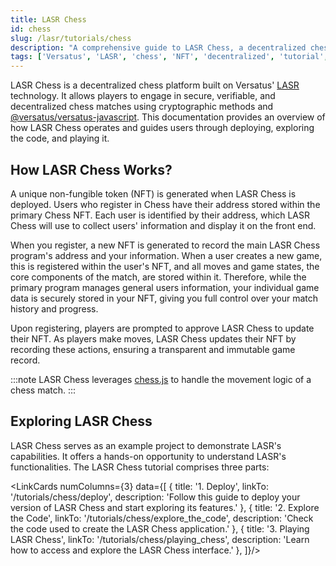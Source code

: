 ```yaml
---
title: LASR Chess
id: chess
slug: /lasr/tutorials/chess
description: "A comprehensive guide to LASR Chess, a decentralized chess platform built on Versatus LASR technology, including deployment, code exploration, and gameplay."
tags: ['Versatus', 'LASR', 'chess', 'NFT', 'decentralized', 'tutorial', 'blockchain']
---
```



LASR Chess is a decentralized chess platform built on Versatus' [LASR](https://versatus.io/blog/introducing-versatus-lasr-the-worlds-first-stateless-rolllup) technology. It allows players to engage in secure, verifiable, and decentralized chess matches using cryptographic methods and [@versatus/versatus-javascript](https://github.com/versatus/versatus-javascript). This documentation provides an overview of how LASR Chess operates and guides users through deploying, exploring the code, and playing it.

## How LASR Chess Works?

A unique non-fungible token (NFT) is generated when LASR Chess is deployed. Users who register in Chess have their address stored within the primary Chess NFT. Each user is identified by their address, which LASR Chess will use to collect users' information and display it on the front end.

When you register, a new NFT is generated to record the main LASR Chess program's address and your information. When a user creates a new game, this is registered within the user's NFT, and all moves and game states, the core components of the match, are stored within it. Therefore, while the primary program manages general users information, your individual game data is securely stored in your NFT, giving you full control over your match history and progress.

<ImageComponent className="chess-main"/>

Upon registering, players are prompted to approve LASR Chess to update their NFT. As players make moves, LASR Chess updates their NFT by recording these actions, ensuring a transparent and immutable game record.

:::note
LASR Chess leverages [chess.js](https://github.com/jhlywa/chess.js/blob/master/README.md) to handle  the movement logic of a chess match.
:::

## Exploring LASR Chess

LASR Chess serves as an example project to demonstrate LASR's capabilities. It offers a hands-on opportunity to understand LASR's functionalities. The LASR Chess tutorial comprises three parts:

<LinkCards numColumns={3} data={[
  { 
    title: '1. Deploy',
    linkTo: '/tutorials/chess/deploy',
    description: 'Follow this guide to deploy your version of LASR Chess and start exploring its features.'
  },
  { 
    title: '2. Explore the Code',
    linkTo: '/tutorials/chess/explore_the_code',
    description: 'Check the code used to create the LASR Chess application.'
  },
  { 
    title: '3. Playing LASR Chess',
    linkTo: '/tutorials/chess/playing_chess',
    description: 'Learn how to access and explore the LASR Chess interface.'
  },
]}/>
